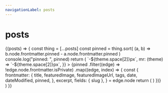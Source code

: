 ```yaml
---
navigationLabel: posts
---
```



# posts

<SourceList filter="posts">
  {(posts) => {
    const thing = [...posts]
    const pinned = thing.sort(
      (a, b) => b.node.frontmatter.pinned - a.node.frontmatter.pinned
    )
    console.log("pinned: ", pinned)
    return (
      <Flex
        sx={{
          flexWrap: "wrap",
          ml: (theme) => `-${theme.space[2]}px`,
          mr: (theme) => `-${theme.space[2]}px`,
        }}
      >
        {pinned
          .filter((edge) => !edge.node.frontmatter.isPrivate)
          .map((edge, index) => {
            const {
              frontmatter: {
                title,
                featuredImage,
                featuredImageUrl,
                tags,
                date,
                dateModified,
                pinned,
              },
              excerpt,
              fields: { slug },
            } = edge.node
            return (
              <PostCard
                key={index}
                title={title}
                featuredImage={featuredImage}
                featuredImageUrl={featuredImageUrl}
                tags={tags}
                date={date}
                dateModified={dateModified}
                excerpt={excerpt}
                slug={slug}
                pinned={pinned}
              />
            )
          })}
      </Flex>
    )
  }}
</SourceList>

